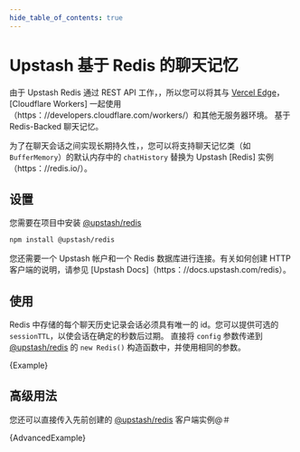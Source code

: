 ```yaml
---
hide_table_of_contents: true
---
```




# Upstash 基于 Redis 的聊天记忆

由于 Upstash Redis 通过 REST API 工作，，所以您可以将其与 [Vercel Edge](https：//vercel.com/docs/concepts/functions/edge-functions/edge-runtime)， [Cloudflare Workers] 一起使用（https：//developers.cloudflare.com/workers/）和其他无服务器环境。
基于 Redis-Backed 聊天记忆。

为了在聊天会话之间实现长期持久性，，您可以将支持聊天记忆类（如 `BufferMemory`）的默认内存中的 `chatHistory` 替换为 Upstash [Redis] 实例（https：//redis.io/）。

## 设置

您需要在项目中安装 [@upstash/redis](https：//github.com/upstash/upstash-redis)

```bash npm2yarn
npm install @upstash/redis

```


您还需要一个 Upstash 帐户和一个 Redis 数据库进行连接。有关如何创建 HTTP 客户端的说明，请参见 [Upstash Docs]（https：//docs.upstash.com/redis）。

## 使用

Redis 中存储的每个聊天历史记录会话必须具有唯一的 id。您可以提供可选的 `sessionTTL`，以使会话在确定的秒数后过期。
直接将 `config` 参数传递到 [@upstash/redis](https：//docs.upstash.com/redis/sdks/javascriptsdk/overview) 的 `new Redis()` 构造函数中，并使用相同的参数。



<CodeBlock language="typescript">{Example}</CodeBlock>


## 高级用法

您还可以直接传入先前创建的 [@upstash/redis](https：//docs.upstash.com/redis/sdks/javascriptsdk/overview) 客户端实例@＃




<CodeBlock language="typescript">{AdvancedExample}</CodeBlock>


